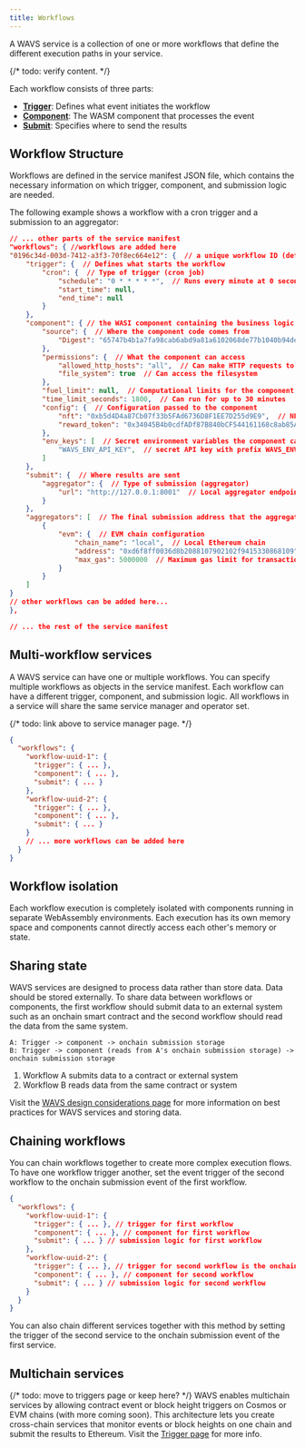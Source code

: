 ```yaml
---
title: Workflows
---
```

<!--docsignore
docsignore-->

A WAVS service is a collection of one or more workflows that define the different execution paths in your service.

{/* todo: verify content. */}

Each workflow consists of three parts:

- [**Trigger**](./triggers): Defines what event initiates the workflow
- [**Component**](./component): The WASM component that processes the event
- [**Submit**](./submission): Specifies where to send the results

## Workflow Structure

Workflows are defined in the service manifest JSON file, which contains the necessary information on which trigger, component, and submission logic are needed.

The following example shows a workflow with a cron trigger and a submission to an aggregator:

```json service.json
// ... other parts of the service manifest
"workflows": { //workflows are added here
"0196c34d-003d-7412-a3f3-70f8ec664e12": {  // a unique workflow ID (default is a generated UUID v7)
    "trigger": {  // Defines what starts the workflow
        "cron": {  // Type of trigger (cron job)
            "schedule": "0 * * * * *",  // Runs every minute at 0 seconds
            "start_time": null,
            "end_time": null
        }
    },
    "component": { // the WASI component containing the business logic of the workflow
        "source": {  // Where the component code comes from
            "Digest": "65747b4b1a7fa98cab6abd9a81a6102068de77b1040b94de904112272b226f51"  // SHA-256 hash of the component's bytecode
        },
        "permissions": {  // What the component can access
            "allowed_http_hosts": "all",  // Can make HTTP requests to any host
            "file_system": true  // Can access the filesystem
        },
        "fuel_limit": null,  // Computational limits for the component
        "time_limit_seconds": 1800,  // Can run for up to 30 minutes
        "config": {  // Configuration passed to the component
            "nft": "0xb5d4D4a87Cb07f33b5FAd6736D8F1EE7D255d9E9",  // NFT contract address
            "reward_token": "0x34045B4b0cdfADf87B840bCF544161168c8ab85A"  // Reward token address
        },
        "env_keys": [  // Secret environment variables the component can access from .env
            "WAVS_ENV_API_KEY",  // secret API key with prefix WAVS_ENV_
        ]
    },
    "submit": {  // Where results are sent
        "aggregator": {  // Type of submission (aggregator)
            "url": "http://127.0.0.1:8001"  // Local aggregator endpoint
        }
    },
    "aggregators": [  // The final submission address that the aggregator will submit to
        {
            "evm": {  // EVM chain configuration
                "chain_name": "local",  // Local Ethereum chain
                "address": "0xd6f8ff0036d8b2088107902102f9415330868109",  // Contract address
                "max_gas": 5000000  // Maximum gas limit for transactions
            }
        }
    ]
}
// other workflows can be added here...
},

// ... the rest of the service manifest
```

## Multi-workflow services

A WAVS service can have one or multiple workflows. You can specify multiple workflows as objects in the service manifest. Each workflow can have a different trigger, component, and submission logic. All workflows in a service will share the same service manager and operator set.

{/* todo: link above to service manager page. */}

```json
{
  "workflows": {
    "workflow-uuid-1": {
      "trigger": { ... },
      "component": { ... },
      "submit": { ... }
    },
    "workflow-uuid-2": {
      "trigger": { ... },
      "component": { ... },
      "submit": { ... }
    }
    // ... more workflows can be added here
  }
}
```

## Workflow isolation

Each workflow execution is completely isolated with components running in separate WebAssembly environments. Each execution has its own memory space and components cannot directly access each other's memory or state.

## Sharing state

WAVS services are designed to process data rather than store data. Data should be stored externally. To share data between workflows or components, the first workflow should submit data to an external system such as an onchain smart contract and the second workflow should read the data from the same system.

```
A: Trigger -> component -> onchain submission storage
B: Trigger -> component (reads from A's onchain submission storage) -> onchain submission storage
```

1. Workflow A submits data to a contract or external system
2. Workflow B reads data from the same contract or system

Visit the [WAVS design considerations page](../design) for more information on best practices for WAVS services and storing data.

## Chaining workflows

You can chain workflows together to create more complex execution flows. To have one workflow trigger another, set the event trigger of the second workflow to the onchain submission event of the first workflow.

```json
{
  "workflows": {
    "workflow-uuid-1": {
      "trigger": { ... }, // trigger for first workflow
      "component": { ... }, // component for first workflow
      "submit": { ... } // submission logic for first workflow
    },
    "workflow-uuid-2": {
      "trigger": { ... }, // trigger for second workflow is the onchain submission event of the first workflow
      "component": { ... }, // component for second workflow
      "submit": { ... } // submission logic for second workflow
    }
  }
}
```
You can also chain different services together with this method by setting the trigger of the second service to the onchain submission event of the first service.

## Multichain services

{/* todo: move to triggers page or keep here? */}
WAVS enables multichain services by allowing contract event or block height triggers on Cosmos or EVM chains (with more coming soon). This architecture lets you create cross-chain services that monitor events or block heights on one chain and submit the results to Ethereum. Visit the [Trigger page](./triggers) for more info.

